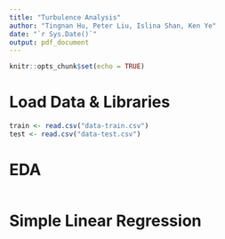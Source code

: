 ```yaml
---
title: "Turbulence Analysis"
author: "Tingnan Hu, Peter Liu, Islina Shan, Ken Ye"
date: "`r Sys.Date()`"
output: pdf_document
---
```


```r
knitr::opts_chunk$set(echo = TRUE)
```

# Load Data & Libraries

```r
train <- read.csv("data-train.csv")
test <- read.csv("data-test.csv")
```

# EDA

```r

```

# Simple Linear Regression

```r

```
